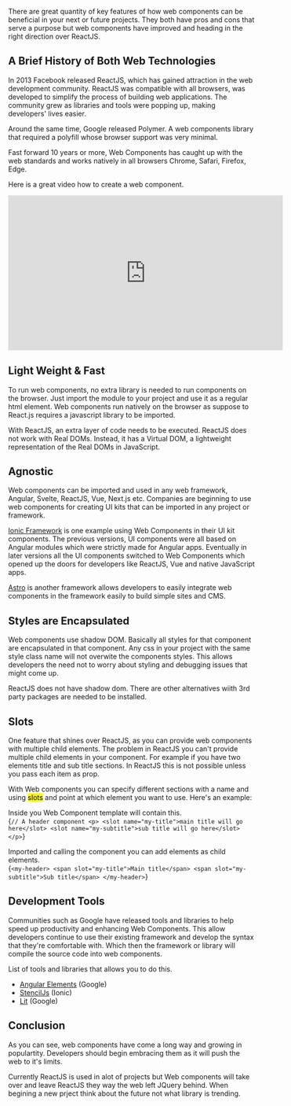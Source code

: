 
There are great quantity of key features of how web components can be beneficial in your next or
future projects. They both have pros and cons that serve a purpose but web components have improved and heading
in the right direction over ReactJS.

## A Brief History of Both Web Technologies

In 2013 Facebook released ReactJS, which has gained attraction in the web development community. ReactJS was compatible with all browsers, 
was developed to simplify the process of building web applications. The community grew as libraries and tools
were popping up, making developers' lives easier.

Around the same time, Google released Polymer. A web components library that required a polyfill whose browser support was very minimal.

Fast forward 10 years or more, Web Components has caught up with the web standards and works natively in all browsers Chrome, Safari, Firefox, Edge. 

Here is a great video how to create a web component.
<iframe width="560" height="315" src="https://www.youtube.com/embed/2I7uX8m0Ta0" title="YouTube video player" frameBorder="0" allow="accelerometer; autoplay; clipboard-write; encrypted-media; gyroscope; picture-in-picture; web-share" allowFullScreen></iframe>

## Light Weight & Fast

To run web components, no extra library is needed to run components on the browser. Just import the module
to your project and use it as a regular html element. Web components run natively on the browser as suppose to React.js requires
a javascript library to be imported.

With ReactJS, an extra layer of code needs to be executed. ReactJS does not work with Real DOMs. Instead, 
it has a Virtual DOM, a lightweight representation of the Real DOMs in JavaScript.

## Agnostic

Web components can be imported and used in any web framework, Angular, Svelte, ReactJS, Vue, Next.js etc. Companies are beginning
to use web components for creating UI kits that can be imported in any project or framework. 

[Ionic Framework](https://ionicframework.com/) is one example using Web Components in their UI kit components. The previous versions, UI components were all based on 
Angular modules which were strictly made for Angular apps. Eventually in later versions all the UI components switched to Web Components which opened up the doors for developers like
ReactJS, Vue and native JavaScript apps.

[Astro](https://astro.build/) is another framework allows developers to easily integrate web components in the framework easily to build simple sites and CMS.
 
## Styles are Encapsulated

Web components use shadow DOM. Basically all styles for that component are encapsulated in that component. Any css in your project with the same style class name will not overwite
the components styles. This allows developers the need not to worry about styling and debugging issues that might come up.

ReactJS does not have shadow dom. There are other alternatives wiith 3rd party packages are needed to be installed.

## Slots

One feature that shines over ReactJS, as you can provide web components with multiple child elements. 
The problem in ReactJS you can't provide multiple child elements in your component. 
For example if you have two elements title and sub title sections. In ReactJS this is not possible unless you 
pass each item as prop.

With Web components you can specify different sections with a name and using <mark>slots</mark> and point at which element you want to use. Here's an example:

Inside you Web Component template will contain this.  
<SyntaxHighlighter language="javascript">
    {`
      // A header component
       <p>
        <slot name="my-title">main title will go here</slot>
        <slot name="my-subtitle">sub title will go here</slot>
       </p>
    `}
</SyntaxHighlighter>

Imported and calling the component you can add elements as child elements.  
<SyntaxHighlighter language="javascript">
    {`
      <my-header>
        <span slot="my-title">Main title</span>
        <span slot="my-subtitle">Sub title</span>
      </my-header>
    `}
</SyntaxHighlighter>

## Development Tools

Communities such as Google have released tools and libraries to help speed up productivity and enhancing Web Components. 
This allow developers continue to use their existing framework and develop the syntax that they're comfortable with. 
Which then the framework or library will compile the source code into web components.

List of tools and libraries that allows you to do this.

- [Angular Elements](https://angular.io/guide/elements) (Google)
- [StencilJs](https://stenciljs.com/) (Ionic)
- [Lit](https://lit.dev/) (Google)

## Conclusion

As you can see, web components have come a long way and growing in populartity. Developers should begin embracing them
as it will push the web to it's limits.

Currently ReactJS is used in alot of projects but Web components will take over and leave ReactJS they way the web left JQuery behind. When 
begining a new prject think about the future not what library is trending.

